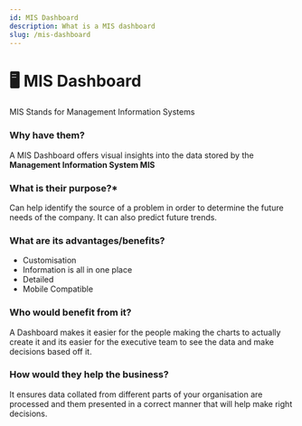 ```yaml
---
id: MIS Dashboard
description: What is a MIS dashboard
slug: /mis-dashboard
---
```


# 🖥️ MIS Dashboard


MIS Stands for Management Information Systems

### Why have them?

A MIS Dashboard offers visual insights into the data stored by the **Management Information System MIS**

### What is their purpose?*

Can help identify the source of a problem in order to determine the future needs of the company. It can also predict future trends. 

### What are its advantages/benefits?

- Customisation
- Information is all in one place
- Detailed
- Mobile Compatible

### Who would benefit from it?

A Dashboard makes it easier for the people making the charts to actually create it and its easier for the executive team to see the data and make decisions based off it. 

### How would they help the business?

It ensures data collated from different parts of your organisation are processed and them presented in a correct manner that will help make right decisions.
